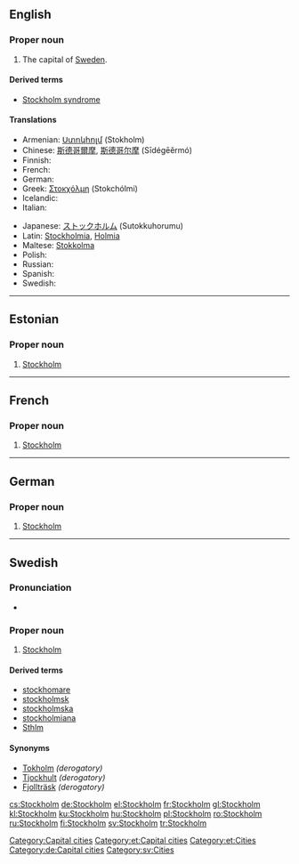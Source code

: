 {{wikipedia}}
==English==

===Proper noun===
{{infl|en|proper noun}}

# The capital of [[Sweden]].

====Derived terms====
* [[Stockholm syndrome]]

====Translations====
{{top}}
* Armenian: [[Ստոկհոլմ]] (Stokholm)
* Chinese: [[斯德哥爾摩]], [[斯德哥尔摩]] (Sīdégēěrmó)
* Finnish: {{t+|fi|Tukholma}}
* French: {{l|fr|Stockholm}}
* German: {{l|de|Stockholm}}
* Greek: [[Στοκχόλμη]] (Stokchólmi) {{f}}
* Icelandic: {{t-|is|Stokkhólmur|m}}
* Italian: {{t-|it|Stoccolma|f}}
{{mid}}
* Japanese: [[ストックホルム]] (Sutokkuhorumu)
* Latin: [[Stockholmia]], [[Holmia]]
* Maltese: [[Stokkolma]]
* Polish: {{t+|pl|Sztokholm|m}}
* Russian: {{t|ru|Стокгольм|m|tr=Stokgól’m|sc=Cyrl}}
* Spanish: {{t+|es|Estocolmo}}
* Swedish: {{l|sv|Stockholm}}
{{bottom}}

[[Category:Capital cities]]

----

==Estonian==

===Proper noun===
{{infl|et|proper noun}}

# [[#English|Stockholm]]

[[Category:et:Capital cities]]
[[Category:et:Cities]]

----

==French==

===Proper noun===
{{infl|fr|proper noun}}

# [[#English|Stockholm]]

----

==German==

===Proper noun===
{{infl|de|proper noun|g=n}}

# [[#English|Stockholm]]

[[Category:de:Capital cities]]

----

==Swedish==

===Pronunciation===
* {{audio|Sv-Stockholm.ogg|audio}}

===Proper noun===
{{infl|sv|proper noun}}

# [[#English|Stockholm]]

====Derived terms====
*[[stockhomare]]
*[[stockholmsk]]
*[[stockholmska]]
*[[stockholmiana]]
*[[Sthlm]]

====Synonyms====
*[[Tokholm]] ''(derogatory)''
*[[Tjockhult]] ''(derogatory)''
*[[Fjollträsk]] ''(derogatory)''

[[Category:sv:Cities]]

[[cs:Stockholm]]
[[de:Stockholm]]
[[el:Stockholm]]
[[fr:Stockholm]]
[[gl:Stockholm]]
[[kl:Stockholm]]
[[ku:Stockholm]]
[[hu:Stockholm]]
[[pl:Stockholm]]
[[ro:Stockholm]]
[[ru:Stockholm]]
[[fi:Stockholm]]
[[sv:Stockholm]]
[[tr:Stockholm]]